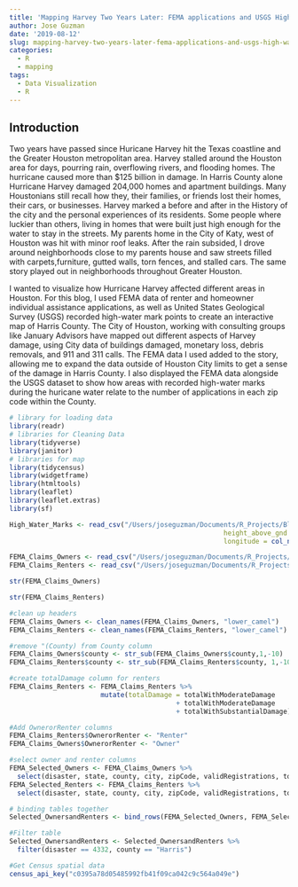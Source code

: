```yaml
---
title: 'Mapping Harvey Two Years Later: FEMA applications and USGS High Water Marks'
author: Jose Guzman
date: '2019-08-12'
slug: mapping-harvey-two-years-later-fema-applications-and-usgs-high-water-marks
categories:
  - R
  - mapping
tags:
  - Data Visualization
  - R
---
```


## Introduction

Two years have passed since Huricane Harvey hit the Texas coastline and the Greater Houston metropolitan area. Harvey stalled around the Houston area for days, pourring rain, overflowing rivers, and flooding homes. The hurricane caused more than $125 billion in damage. In Harris County alone Hurricane Harvey damaged 204,000 homes and apartment buildings. Many Houstonians still recall how they, their families, or friends lost their homes, their cars, or businesses. Harvey marked a before and after in the History of the city and the personal experiences of its residents. Some people where luckier than others, living in homes that were built just high enough for the water to stay in the streets. My parents home in the City of Katy, west of Houston was hit with minor roof leaks. After the rain subsided, I drove around neighborhoods close to my parents house and saw streets filled with carpets,furniture, gutted walls, torn fences, and stalled cars. The same story played out in neighborhoods throughout Greater Houston. 

I wanted to visualize how Hurricane Harvey affected different areas in Houston. For this blog, I used FEMA data of renter and homeowner individual assistance applications, as well as United States Geological Survey (USGS) recorded high-water mark points to create an interactive map of Harris County. The City of Houston, working with consulting groups like January Advisors have mapped out different aspects of Harvey damage, using City data of buildings damaged, monetary loss, debris removals, and 911 and 311 calls. The FEMA data I used added to the story, allowing me to expand the data outside of Houston City limits to get a sense of the damage in Harris County. I also displayed the FEMA data alongside the USGS dataset to show how areas with recorded high-water marks during the huricane  water relate to the number of applications in each zip code within the County.

```r
# library for loading data
library(readr)
# libraries for Cleaning Data
library(tidyverse)
library(janitor)
# libraries for map
library(tidycensus)
library(widgetframe)
library(htmltools)
library(leaflet)
library(leaflet.extras)
library(sf)
```

```r
High_Water_Marks <- read_csv("/Users/joseguzman/Documents/R_Projects/Blog_Version_3/Harvey_Map_Data/USGSHWMs.csv", col_types = cols(elev_ft = col_number(), 
                                                      height_above_gnd = col_number(), latitude = col_number(), 
                                                      longitude = col_number()))

FEMA_Claims_Owners <- read_csv("/Users/joseguzman/Documents/R_Projects/Blog_Version_3/Harvey_Map_Data/owners.csv")
FEMA_Claims_Renters <- read_csv("/Users/joseguzman/Documents/R_Projects/Blog_Version_3/Harvey_Map_Data/Renters.csv")

```

```r
str(FEMA_Claims_Owners)
```

```r
str(FEMA_Claims_Renters)
```

```r
#clean up headers 
FEMA_Claims_Owners <- clean_names(FEMA_Claims_Owners, "lower_camel")
FEMA_Claims_Renters <- clean_names(FEMA_Claims_Renters, "lower_camel")
```

```r
#remove "(County) from County column
FEMA_Claims_Owners$county <- str_sub(FEMA_Claims_Owners$county,1,-10)
FEMA_Claims_Renters$county <- str_sub(FEMA_Claims_Renters$county, 1,-10)
```

```r
#create totalDamage column for renters
FEMA_Claims_Renters <- FEMA_Claims_Renters %>%
                       mutate(totalDamage = totalWithModerateDamage 
                                          + totalWithModerateDamage 
                                          + totalWithSubstantialDamage)
```

```r
#Add OwnerorRenter columns
FEMA_Claims_Renters$OwnerorRenter <- "Renter"
FEMA_Claims_Owners$OwnerorRenter <- "Owner"
```

```r
#select owner and renter columns 
FEMA_Selected_Owners <- FEMA_Claims_Owners %>% 
  select(disaster, state, county, city, zipCode, validRegistrations, totalInspected, totalDamage, approvedForFemaAssistance, OwnerorRenter)
FEMA_Selected_Renters <- FEMA_Claims_Renters %>%
  select(disaster, state, county, city, zipCode, validRegistrations, totalInspected, totalDamage, approvedForFemaAssistance, OwnerorRenter)
```

```r
# binding tables together
Selected_OwnersandRenters <- bind_rows(FEMA_Selected_Owners, FEMA_Selected_Renters)

#Filter table
Selected_OwnersandRenters <- Selected_OwnersandRenters %>%
  filter(disaster == 4332, county == "Harris")
```

```r
#Get Census spatial data
census_api_key("c0395a78d05485992fb41f09ca042c9c564a049e")
```

